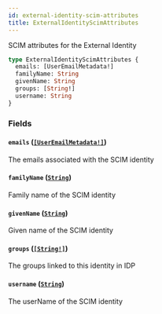 ```yaml
---
id: external-identity-scim-attributes
title: ExternalIdentityScimAttributes
---
```


SCIM attributes for the External Identity

```graphql
type ExternalIdentityScimAttributes {
  emails: [UserEmailMetadata!]
  familyName: String
  givenName: String
  groups: [String!]
  username: String
}
```

### Fields

#### `emails` ([`[UserEmailMetadata!]`](/docs/api/objects/user-email-metadata))

The emails associated with the SCIM identity

#### `familyName` ([`String`](/docs/api/scalars/string))

Family name of the SCIM identity

#### `givenName` ([`String`](/docs/api/scalars/string))

Given name of the SCIM identity

#### `groups` ([`[String!]`](/docs/api/scalars/string))

The groups linked to this identity in IDP

#### `username` ([`String`](/docs/api/scalars/string))

The userName of the SCIM identity
